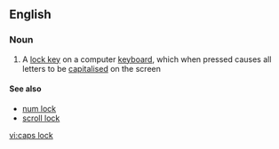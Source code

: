 ==English==

===Noun===
{{en-noun|sg=[[caps]] [[lock]]|-}}

# {{computing}} A [[lock key]] on a computer [[keyboard]], which when pressed causes all letters to be [[capitalised]] on the screen

====See also====
*[[num lock]]
*[[scroll lock]]

[[vi:caps lock]]